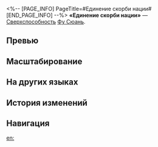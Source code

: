 <%-- [PAGE_INFO]
PageTitle=#Единение скорби нации#
[END_PAGE_INFO] --%>
{{Навык Инфобокс
|Название         = Единение скорби нации
|Изображение      = Навык Единение скорби нации.png
|Персонаж         = Фу Сюань
|Тип              = Сверхспособность
|Тэг              = Групповая атака
|УронСтойк        = 20
|ЭнергияГен       = 5
|Энергия          = 135
|Длительность     = 
|Описание         = Наносит всем противникам квантовый урон, равный {{Цвет|Выделенный|60%—108%}} от макс. НР Фу Сюань, а также увеличивает количество срабатываний эффекта восстановления НР от её таланта.
|Свойство1        = 
|Масштабирование1 = 
}}
'''«Единение скорби нации»''' — [[Сверхспособность]] [[Фу Сюань]].

==Превью==
{{Превью
|Файл = Единение скорби нации Превью
}}

==Масштабирование==
{{Масштабирование навыка|тип=Сверхспособность
|60%;64%;68%;72%;76%;80%;85%;90%;95%;100%;104%;108%;112%;116%;120%
}}

==На других языках==
{{На других языках
|en   = Woes of Many Morphed to One
|zhs  = 天律大衍，历劫归一
|zht  = 天律大衍，歷劫歸一
|ja   = {{Rubi|天律大衍|てんりつたいえん}}、{{Rubi|歴劫帰一|れきごうきいつ}}
|ko   = 천률의 규칙, 돌고 도는 역겁
|es   = Evolución definitiva
|fr   = Évolution ultime
|ru   = Единение скорби нации
|th   = Woes of Many Morphed to One
|vi   = Lịch Kiếp Quy Nhất
|de   = Ultimative Evolution
|id   = Woes of Many Morphed to One
|pt   = Os Lamentos de Muitos Transformaram-se em Um
}}

==История изменений==
{{История изменений|3.5}}

==Навигация==
{{Навык Навбокс|Фу Сюань}}

[[en:]]